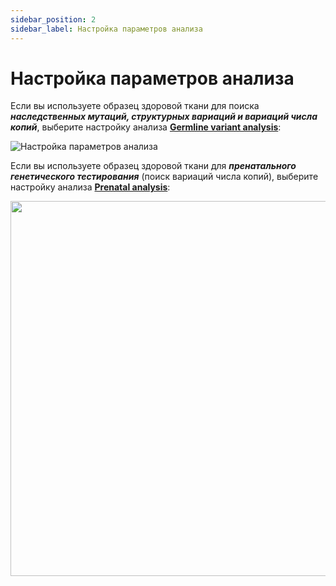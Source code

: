 ```yaml
---
sidebar_position: 2
sidebar_label: Настройка параметров анализа
---
```


# Настройка параметров анализа

Если вы используете образец здоровой ткани для поиска ***наследственных мутаций, структурных вариаций и
вариаций числа копий***, выберите настройку анализа
**[Germline variant analysis](/settings/settings/main_presets#2-germline-variant-analysis)**:

![Настройка параметров анализа](/img/version_1.02/germline_preset.png)

Если вы используете образец здоровой ткани для ***пренатального генетического тестирования***
(поиск вариаций числа копий), выберите настройку анализа
**[Prenatal analysis](/settings/settings/main_presets#3-prenatal-analysis)**:

<p align="center">
<img src={require('/img/version_1.02/prenatal_preset.png').default} width="600"/>
</p>


<SettingsPresets />
